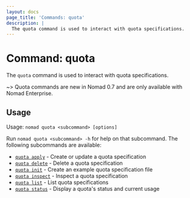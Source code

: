 ```yaml
---
layout: docs
page_title: 'Commands: quota'
description: |
  The quota command is used to interact with quota specifications.
---
```


# Command: quota

The `quota` command is used to interact with quota specifications.

~> Quota commands are new in Nomad 0.7 and are only available with Nomad
Enterprise.

## Usage

Usage: `nomad quota <subcommand> [options]`

Run `nomad quota <subcommand> -h` for help on that subcommand. The following
subcommands are available:

- [`quota apply`][quotaapply] - Create or update a quota specification
- [`quota delete`][quotadelete] - Delete a quota specification
- [`quota init`][quotainit] - Create an example quota specification file
- [`quota inspect`][quotainspect] - Inspect a quota specification
- [`quota list`][quotalist] - List quota specifications
- [`quota status`][quotastatus] - Display a quota's status and current usage

[quotaapply]: /nomad/docs/commands/quota/apply
[quotadelete]: /nomad/docs/commands/quota/delete
[quotainit]: /nomad/docs/commands/quota/init
[quotainspect]: /nomad/docs/commands/quota/inspect
[quotalist]: /nomad/docs/commands/quota/list
[quotastatus]: /nomad/docs/commands/quota/status
